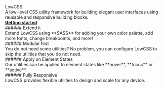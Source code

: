 <div className="mb:6 font:black text:8xl@md text:6xl">LowCSS.</div>
<SubHead>
    A low-level CSS utility framework for building elegant user interfaces using reusable and responsive building blocks.
</SubHead>
<div className="d:flex">
    <a href="installation.html" className="d:flex items:center p:4 r:md bg:gray-900 bg:gray-800:hover text:white text:no-underline cursor:pointer">
        <strong>Getting started</strong>
        <div className="text:lg ml:2">
            <Icon icon="arrow-right" />
        </div>
    </a>
</div>

<div className="mt:20" />

<div className="w:full d:grid gap:8 cols:2@md cols:1">
<div className="">
###### Extend it
<div>Extend LowCSS using **SASS** for adding your own color palette, add more fonts, change breakpoints, and more!</div>
</div>
<div className="">
###### Modular first
<div>You do not need some utilities? No problem, you can configure LowCSS to skip the utilities that you do not need.</div>
</div>
<div className="">
###### Apply on Element States
<div>Our utilities can be applied to element states like **hover**, **focus** or **active**.</div>
</div>
<div className="">
###### Fully Responsive
<div>LowCSS provides flexible utilities to design and scale for any device.</div>
</div>
</div>

